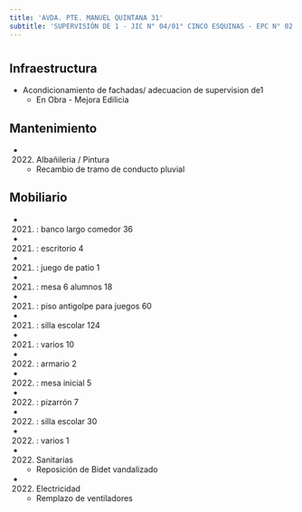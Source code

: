 ```yaml
---
title: 'AVDA. PTE. MANUEL QUINTANA 31'
subtitle: 'SUPERVISIÓN DE 1 - JIC N° 04/01° CINCO ESQUINAS - EPC N° 02 DOMINGO FAUSTINO SARMIENTO - ESC. DE MUSICA N° 16 - ESEA EN DANZA MASTRAZZI CURSO VOCACIONAL DE DANZA Y EXPRESIÓN CORPORAL INFANTIL N° 04 - ESEA EN DANZA RAMICONE CURSO VOCACIONAL DE FOLKLORE N° 04'
---
```


#
## Infraestructura

* Acondicionamiento de fachadas/ adecuacion de supervision de1 
    + En Obra - Mejora Edilicia 


## Mantenimiento

*  (2022) Albañileria / Pintura 
    + Recambio de tramo de conducto pluvial


## Mobiliario

*  (2021) : banco largo comedor 36 

*  (2021) : escritorio 4 

*  (2021) : juego de patio 1 

*  (2021) : mesa 6 alumnos 18 

*  (2021) : piso antigolpe para juegos 60 

*  (2021) : silla escolar 124 

*  (2021) : varios 10 

*  (2022) : armario 2 

*  (2022) : mesa inicial 5 

*  (2022) : pizarrón 7 

*  (2022) : silla escolar 30 

*  (2022) : varios 1 




*  (2022) Sanitarias 
    + Reposición de Bidet vandalizado

*  (2022) Electricidad 
    + Remplazo de ventiladores







